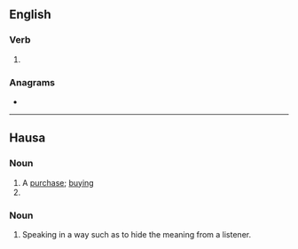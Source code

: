 {{also|Saye}}
==English==

===Verb===
{{head|en|verb}}

# {{obsolete spelling of|say|lang=en}}

===Anagrams===
* {{anagrams|en|Ayes|Seay|ayes|easy|eyas|yeas}}

----

==Hausa==

===Noun===
{{ha-noun|m|sàyē|sàyē-sàyē}}

# A [[purchase]]; [[buying]]
# {{verbal noun of|saya|lang=ha}}

===Noun===
{{ha-noun|m|sā̀yē}}

# Speaking in a way such as to hide the meaning from a listener.
